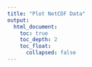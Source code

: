 ```yaml
---
title: "Plot NetCDF Data"
output:
  html_document:
    toc: true
    toc_depth: 2
    toc_float:
      collapsed: false
---
```


<!--
image dir /images/plot_data/plot_ncdf
-->

